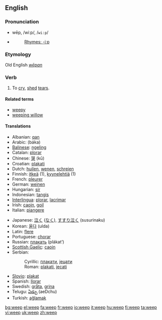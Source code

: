 ==English==

=== Pronunciation ===
*wēp, /wiːp/, /<tt>wi:p</tt>/
*{{audio|en-us-weep.ogg|Audio (US)}}
*:[[Rhymes:English:-iːp|Rhymes: -iːp]]
===Etymology===
Old English ''[[wēpan]]''
===Verb===
{{en-verb|weeps|weeping|wept|wept}}
# To [[cry]], [[shed]] [[tear]]s.

====Related terms====
*[[weepy]]
*[[weeping willow]]

==== Translations ====
{{top}}
*Albanian: [[qan]]
*Arabic: {{ARchar|[[بكى]]}} (báka)
*[[Balinese]]: [[ngeling]]
*Catalan: [[plorar]]
*Chinese: [[哭]] (kū)
*Croatian: [[plakati]]
*Dutch: [[huilen]], [[wenen]], [[schreien]]
*Finnish: [[itkeä]] (1), [[kyynelehtiä]] (1)
*French: [[pleurer]]
*German: [[weinen]]
*Hungarian: [[sír]]
*Indonesian: [[tangis]]
*[[Interlingua]]: [[plorar]], [[lacrimar]]
*Irish: [[caoin]], [[goil]]
*Italian: [[piangere]]
{{mid}}
*Japanese: [[泣く]] ([[なく]]), [[すすり泣く]] (susurinaku)
*Korean: [[울다]] (ulda)
*Latin: [[flere]]
*Portuguese: [[chorar]]
*Russian: [[плакать]] (plákat’)
*[[Scottish Gaelic]]: [[caoin#Scottish Gaelic|caoin]]
*Serbian: 
*:Cyrillic: [[плакати]], [[јецати]]
*:Roman: [[plakati]], [[jecati]]
*[[Slovio]]: [[plakat]]
*Spanish: [[llorar]]
*Swedish: [[gråta]], [[grina]]
*Telugu: [[ఏడ్చు]] (aeDchu)
*Turkish: [[ağlamak]]
{{bottom}}

[[bg:weep]]
[[el:weep]]
[[fa:weep]]
[[fr:weep]]
[[io:weep]]
[[it:weep]]
[[hu:weep]]
[[fi:weep]]
[[ta:weep]]
[[vi:weep]]
[[uk:weep]]
[[zh:weep]]